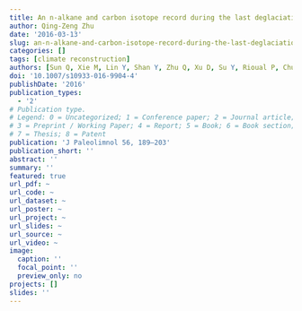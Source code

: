 ```yaml
---
title: An n-alkane and carbon isotope record during the last deglaciation from annually laminated sediment in Lake Xiaolongwan, northeastern China
author: Qing-Zeng Zhu
date: '2016-03-13'
slug: an-n-alkane-and-carbon-isotope-record-during-the-last-deglaciation-from-annually-laminated-sediment-in-lake-xiaolongwan-northeastern-china
categories: []
tags: [climate reconstruction]
authors: [Sun Q, Xie M, Lin Y, Shan Y, Zhu Q, Xu D, Su Y, Rioual P, Chu G]
doi: '10.1007/s10933-016-9904-4'
publishDate: '2016'
publication_types:
  - '2'
# Publication type.
# Legend: 0 = Uncategorized; 1 = Conference paper; 2 = Journal article;
# 3 = Preprint / Working Paper; 4 = Report; 5 = Book; 6 = Book section;
# 7 = Thesis; 8 = Patent
publication: 'J Paleolimnol 56, 189–203'
publication_short: ''
abstract: ''
summary: ''
featured: true
url_pdf: ~
url_code: ~
url_dataset: ~
url_poster: ~
url_project: ~
url_slides: ~
url_source: ~
url_video: ~
image:
  caption: ''
  focal_point: ''
  preview_only: no
projects: []
slides: ''
---
```

